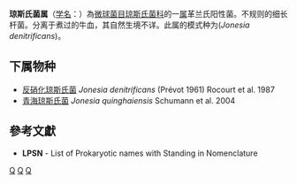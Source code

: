 {{Automatic taxobox
| taxon = Jonesia
| authority = Rocourt, Wehmeyer and Stackebrandt, 1987
| type species = 反硝化琼斯氏菌<br><small>Jonesia denitrificans</small>
| type species authority = (Prévot 1961) Rocourt et al. 1987
}}
'''琼斯氏菌属'''（[[学名|学名]]：{{lang|la|''Jonesia''}}）為[[微球菌目|微球菌目]][[琼斯氏菌科|琼斯氏菌科]]的一[[属|属]]革兰氏阳性菌。不规则的细长杆菌。分离于煮过的牛血，其自然生境不详。此属的模式种为(''Jonesia denitrificans'')。

==下属物种==
* [[反硝化琼斯氏菌|反硝化琼斯氏菌]] ''Jonesia denitrificans'' (Prévot 1961) Rocourt et al. 1987
* [[青海琼斯氏菌|青海琼斯氏菌]] ''Jonesia quinghaiensis'' Schumann et al. 2004

==參考文獻==
{{reflist}}
* '''LPSN''' - List of Prokaryotic names with Standing in Nomenclature

{{taxonbar}}

[[Category:革兰氏阳性菌|Q]]
[[Category:_琼斯氏菌科|Q]]
[[Category:1987年描述的分类群|Q]]